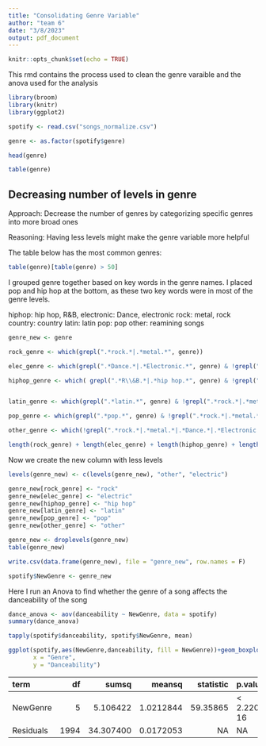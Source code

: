 ```yaml
---
title: "Consolidating Genre Variable"
author: "team 6"
date: "3/8/2023"
output: pdf_document
---
```


```r
knitr::opts_chunk$set(echo = TRUE)
```

This rmd contains the process used to clean the genre varaible and the anova used for the analysis

```r
library(broom)
library(knitr)
library(ggplot2)
```


```r
spotify <- read.csv("songs_normalize.csv")

genre <- as.factor(spotify$genre)

head(genre)

table(genre)
```


## Decreasing number of levels in genre 

Approach: Decrease the number of genres by categorizing specific genres into more broad ones 

Reasoning: Having less levels might make the genre variable more helpful

The table below has the most common genres:

```r
table(genre)[table(genre) > 50]
```

I grouped genre together based on key words in the genre names. I placed pop and hip hop at the bottom, as these two key words were in most of the genre levels.

hiphop: hip hop, R&B, 
electronic: Dance, electronic
rock: metal, rock 
country: country
latin: latin
pop: pop
other: reamining songs

```r
genre_new <- genre

rock_genre <- which(grepl(".*rock.*|.*metal.*", genre))

elec_genre <- which(grepl(".*Dance.*|.*Electronic.*", genre) & !grepl(".*rock.*|.*metal.*", genre))

hiphop_genre <- which( grepl(".*R\\&B.*|.*hip hop.*", genre) & !grepl(".*rock.*|.*metal.*|.*Dance.*|.*Electronic.*", genre) )


latin_genre <- which(grepl(".*latin.*", genre) & !grepl(".*rock.*|.*metal.*|.*Dance.*|.*Electronic.*|.*R\\&B.*|.*hip hop.*", genre))

pop_genre <- which(grepl(".*pop.*", genre) & !grepl(".*rock.*|.*metal.*|.*Dance.*|.*Electronic.*|.*R\\&B.*|.*hip hop.*|.*latin.*", genre))

other_genre <- which(!grepl(".*rock.*|.*metal.*|.*Dance.*|.*Electronic.*|.*R\\&B.*|.*hip hop.*|.*latin.*|.*pop.*", genre))

length(rock_genre) + length(elec_genre) + length(hiphop_genre) + length(latin_genre) + length(pop_genre) + length(other_genre)
```

Now we create the new column with less levels

```r

levels(genre_new) <- c(levels(genre_new), "other", "electric")

genre_new[rock_genre] <- "rock"
genre_new[elec_genre] <- "electric"
genre_new[hiphop_genre] <- "hip hop"
genre_new[latin_genre] <- "latin"
genre_new[pop_genre] <- "pop"
genre_new[other_genre] <- "other"

genre_new <- droplevels(genre_new)
table(genre_new)

write.csv(data.frame(genre_new), file = "genre_new", row.names = F)

spotify$NewGenre <- genre_new
```

Here I run an Anova to find whether the genre of a song affects the danceability of the song

```r
dance_anova <- aov(danceability ~ NewGenre, data = spotify)
summary(dance_anova)

tapply(spotify$danceability, spotify$NewGenre, mean)

ggplot(spotify,aes(NewGenre,danceability, fill = NewGenre))+geom_boxplot()+ labs(title = "Danceability by Genre",
       x = "Genre",
       y = "Danceability")

```

|term      |   df|     sumsq|    meansq| statistic|p.value        |
|:---------|----:|---------:|---------:|---------:|:--------------|
|NewGenre  |    5|  5.106422| 1.0212844|  59.35865|< 2.220446e-16 |
|Residuals | 1994| 34.307400| 0.0172053|        NA|NA             |